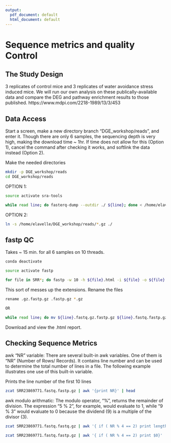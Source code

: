 ```yaml
---
output:
  pdf_document: default
  html_document: default
---
```

# Sequence metrics and quality Control

## The Study Design

3 replicates of control mice and 3 replicates of water avoidance stress induced mice. We will run our own analysis on these publically-available data and compare the DEG and pathway enrichment results to those published. 
https://www.mdpi.com/2218-1989/13/3/453

## Data Access

Start a screen, make a new directory branch "DGE_workshop/reads", and enter it. Though there are only 6 samples, the sequencing depth is very high, making the download time ~ 1hr. If time does not allow for this (Option 1), cancel the command after checking it works, and softlink the data instead (Option 2).

Make the needed directories
```bash
mkdir -p DGE_workshop/reads
cd DGE_workshop/reads
```

OPTION 1:
```bash
source activate sra-tools

while read line; do fasterq-dump --outdir ./ ${line}; done < /home/elavelle/DGE_workshop/SRRlist.txt

```


OPTION 2:
```bash
ln -s /home/elavelle/DGE_workshop/reads/*.gz ./
```

## fastp QC
Takes ~ 15 min. for all 6 samples on 10 threads.
```bash
conda deactivate

source activate fastp

for file in SRR*; do fastp -w 10 -h ${file}.html -i ${file} -o ${file}.fastp.gz; done
```
This sort of messes up the extensions. Rename the files

```bash
rename .gz.fastp.gz .fastp.gz *.gz

OR

while read line; do mv ${line}.fastq.gz.fastp.gz ${line}.fastq.fastp.gz; done < /home/elavelle/SRRlist.tx
```

Download and view the .html report.

## Checking Sequence Metrics


awk "NR" variable: There are several built-in awk variables. One of them is "NR" (Number of Rows/
Records). It contains line number and can be used to determine the total number of lines in a file. The
following example illustrates one use of this built-in variable.

Prints the line number of the first 10 lines
```bash
zcat SRR23869771.fastq.fastp.gz | awk '{print NR}' | head

```
awk modulo arithmatic: The modulo operator, "%", returns the remainder of division. The expression
"5 % 2", for example, would evaluate to 1, while "9 % 3" would evaluate to 0 because the dividend (9) is
a multiple of the divisor (3).
```bash

zcat SRR23869771.fastq.fastq.gz | awk '{ if ( NR % 4 == 2) print length ($1)}' | head

zcat SRR23869771.fastq.fastp.gz | awk '{ if ( NR % 4 == 2) print $0}' | wc -l

```


 

